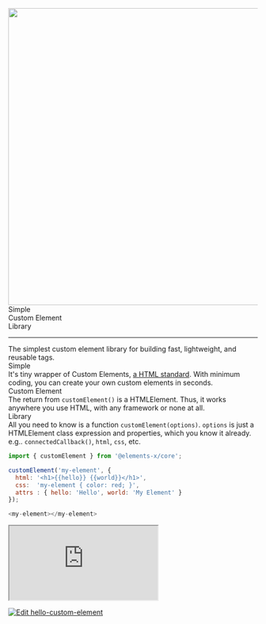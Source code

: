 
<Meta title="Introduction" />

<div class="d-flex align-items-center">
  <img src="/logo.png" width="600" />
  <div class="ps-5">
    <div class="fs-5">Simple</div>
    <div class="fs-5">Custom Element</div>
    <div class="fs-5">Library</div>
  </div>
</div>

<hr class="border border-primary bg-primary" />

<x-typing-effect class="text-center p-4" speed="50">
  The simplest custom element library for building fast, lightweight, and reusable tags.
</x-typing-effect>

<div class="container row">
  <div class="col">
    <div class="fs-4 p-4">Simple</div>
    It's tiny wrapper of Custom Elements, 
    <a href="https://html.spec.whatwg.org/multipage/custom-elements.html#custom-elements">a HTML standard</a>.
    With minimum coding, you can create your own custom elements in seconds.
  </div>

  <div class="col">
    <div class="fs-4 p-4">Custom Element</div>
    The return from <code>customElement()</code> is a HTMLElement.
    Thus, it works anywhere you use HTML, with any framework or none at all. 
  </div>

  <div class="col">
    <div class="fs-4 p-4">Library</div>
    All you need to know is a function <code>customElement(options)</code>.
    <code>options</code> is just a HTMLElement class expression and properties, which you know it already. e.g.. 
    <code>connectedCallback()</code>, <code>html</code>, <code>css</code>, etc.
  </div>
</div>

```javascript
import { customElement } from '@elements-x/core';

customElement('my-element', {
  html: '<h1>{{hello}} {{world}}</h1>',
  css:  'my-element { color: red; }',
  attrs : { hello: 'Hello', world: 'My Element' }
});

<my-element></my-element>
```

<iframe src="https://codesandbox.io/embed/hello-custom-element-p9tsc3?fontsize=14&hidenavigation=1&module=%2Fsrc%2Findex.js&theme=dark"
  class="codesandbox"
  title="hello-custom-element"
  allow="accelerometer; ambient-light-sensor; camera; encrypted-media; geolocation; gyroscope; hid; microphone; midi; payment; usb; vr; xr-spatial-tracking"
  sandbox="allow-forms allow-modals allow-popups allow-presentation allow-same-origin allow-scripts"
 ></iframe>

[![Edit hello-custom-element](https://codesandbox.io/static/img/play-codesandbox.svg)](https://codesandbox.io/s/hello-custom-element-p9tsc3?fontsize=14&hidenavigation=1&module=%2Fsrc%2Findex.js&theme=dark)


